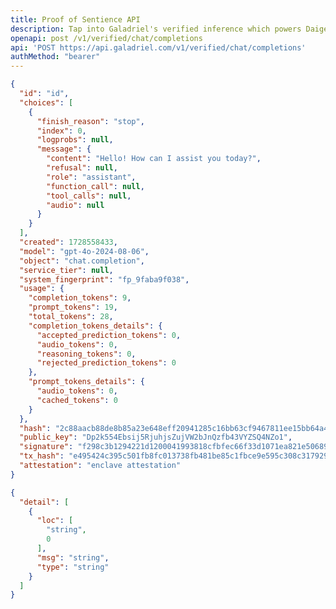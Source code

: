 ```yaml
---
title: Proof of Sentience API
description: Tap into Galadriel's verified inference which powers Daige's Proof of Sentience. Returns additional proof metadata on top of OpenAI's chat completion API.
openapi: post /v1/verified/chat/completions
api: 'POST https://api.galadriel.com/v1/verified/chat/completions'
authMethod: "bearer"
---
```


<ResponseExample>

```json 200
{
  "id": "id",
  "choices": [
    {
      "finish_reason": "stop",
      "index": 0,
      "logprobs": null,
      "message": {
        "content": "Hello! How can I assist you today?",
        "refusal": null,
        "role": "assistant",
        "function_call": null,
        "tool_calls": null,
        "audio": null
      }
    }
  ],
  "created": 1728558433,
  "model": "gpt-4o-2024-08-06",
  "object": "chat.completion",
  "service_tier": null,
  "system_fingerprint": "fp_9faba9f038",
  "usage": {
    "completion_tokens": 9,
    "prompt_tokens": 19,
    "total_tokens": 28,
    "completion_tokens_details": {
      "accepted_prediction_tokens": 0,
      "audio_tokens": 0,
      "reasoning_tokens": 0,
      "rejected_prediction_tokens": 0
    },
    "prompt_tokens_details": {
      "audio_tokens": 0,
      "cached_tokens": 0
    }
  },
  "hash": "2c88aacb88de8b85a23e648eff20941285c16bb63cf9467811ee15bb64a40445",
  "public_key": "Dp2k554Ebsij5RjuhjsZujVW2bJnQzfb43VYZSQ4NZo1",
  "signature": "f298c3b1294221d1200041993818cfbfec66f33d1071ea821e5068978099cd60179dbf66839570dd9ada5f661e7d8475a03b536f42e540db3bed6f21d5741301",
  "tx_hash": "e495424c395c501fb8fc013738fb481be85c1fbce9e595c308c31792983b2ffa10eca9c7dda0c8768ce12d0ff49a089cd5068d847eea8ae7544d5435d7f6010d",
  "attestation": "enclave attestation"
}
```

```json 422
{
  "detail": [
    {
      "loc": [
        "string",
        0
      ],
      "msg": "string",
      "type": "string"
    }
  ]
}
```

</ResponseExample>